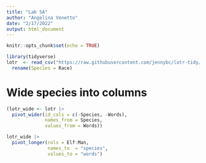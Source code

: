 ```yaml
---
title: "Lab 5A"
author: "Angelina Venetto"
date: "2/17/2022"
output: html_document
---
```


```r
knitr::opts_chunk$set(echo = TRUE)
```

```r
library(tidyverse)
lotr  <- read_csv("https://raw.githubusercontent.com/jennybc/lotr-tidy/master/data/lotr_tidy.csv") |> 
  rename(Species = Race)
```
# Wide species into columns 
```r
(lotr_wide <- lotr |> 
  pivot_wider(id_cols = c(-Species, -Words), 
              names_from = Species, 
              values_from = Words))
```
```r
lotr_wide |> 
  pivot_longer(cols = Elf:Man, 
               names_to  = "species", 
               values_to = "words")
```